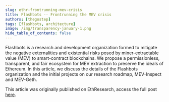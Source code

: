 ```yaml
---
slug: ethr-frontrunning-mev-crisis
title: Flashbots -- Frontrunning the MEV crisis
authors: [thegostep]
tags: [flashbots, architecture]
image: /img/transparency-january-1.png
hide_table_of_contents: false
---
```

Flashbots is a research and development organization formed to mitigate the negative externalities and existential risks posed by miner-extractable value (MEV) to smart-contract blockchains. We propose a permissionless, transparent, and fair ecosystem for MEV extraction to preserve the ideals of Ethereum.
In this article, we discuss the details of the Flashbots organization and the initial projects on our research roadmap, MEV-Inspect and MEV-Geth.
<!--truncate-->
This article was originally published on EthResearch, access the full post [here](https://ethresear.ch/t/flashbots-frontrunning-the-mev-crisis/8251).

